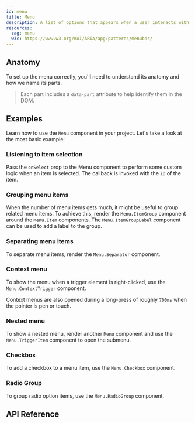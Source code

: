```yaml
---
id: menu
title: Menu
description: A list of options that appears when a user interacts with a button.
resources:
  zag: menu
  w3c: https://www.w3.org/WAI/ARIA/apg/patterns/menubar/
---
```


<ComponentPreview />

## Anatomy

To set up the menu correctly, you'll need to understand its anatomy and how we
name its parts.

> Each part includes a `data-part` attribute to help identify them in the DOM.

<Anatomy id="menu" />

## Examples

Learn how to use the `Menu` component in your project. Let's take a look at the
most basic example:

<Example id="basic" />

### Listening to item selection

Pass the `onSelect` prop to the Menu component to perform some custom logic when
an item is selected. The callback is invoked with the `id` of the item.

<Example id="controlled" />

### Grouping menu items

When the number of menu items gets much, it might be useful to group related
menu items. To achieve this, render the `Menu.ItemGroup` component around the
`Menu.Item` components. The `Menu.ItemGroupLabel` component can be used to add a
label to the group.

<Example id="group" />

### Separating menu items

To separate menu items, render the `Menu.Separator` component.

<Example id="separator" />

### Context menu

To show the menu when a trigger element is right-clicked, use the
`Menu.ContextTrigger` component.

Context menus are also opened during a long-press of roughly `700ms` when the
pointer is pen or touch.

<Example id="context" />

### Nested menu

To show a nested menu, render another `Menu` component and use the
`Menu.TriggerItem` component to open the submenu.

<Example id="nested" />

### Checkbox

To add a checkbox to a menu item, use the `Menu.Checkbox` component.

<Example id="checkbox" />

### Radio Group

To group radio option items, use the `Menu.RadioGroup` component.

<Example id="radioGroup" />

## API Reference

<ComponentTypes id="menu" />
